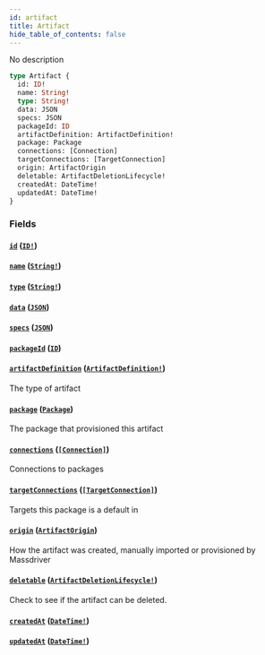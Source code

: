 ```yaml
---
id: artifact
title: Artifact
hide_table_of_contents: false
---
```



No description

```graphql
type Artifact {
  id: ID!
  name: String!
  type: String!
  data: JSON
  specs: JSON
  packageId: ID
  artifactDefinition: ArtifactDefinition!
  package: Package
  connections: [Connection]
  targetConnections: [TargetConnection]
  origin: ArtifactOrigin
  deletable: ArtifactDeletionLifecycle!
  createdAt: DateTime!
  updatedAt: DateTime!
}
```


### Fields

#### [`id`](#) ([`ID!`](/swapi/scalars/id))




#### [`name`](#) ([`String!`](/swapi/scalars/string))




#### [`type`](#) ([`String!`](/swapi/scalars/string))




#### [`data`](#) ([`JSON`](/swapi/scalars/json))




#### [`specs`](#) ([`JSON`](/swapi/scalars/json))




#### [`packageId`](#) ([`ID`](/swapi/scalars/id))




#### [`artifactDefinition`](#) ([`ArtifactDefinition!`](/swapi/objects/artifact-definition))

The type of artifact


#### [`package`](#) ([`Package`](/swapi/objects/package))

The package that provisioned this artifact


#### [`connections`](#) ([`[Connection]`](/swapi/objects/connection))

Connections to packages


#### [`targetConnections`](#) ([`[TargetConnection]`](/swapi/objects/target-connection))

Targets this package is a default in


#### [`origin`](#) ([`ArtifactOrigin`](/swapi/enums/artifact-origin))

How the artifact was created, manually imported or provisioned by Massdriver


#### [`deletable`](#) ([`ArtifactDeletionLifecycle!`](/swapi/objects/artifact-deletion-lifecycle))

Check to see if the artifact can be deleted.


#### [`createdAt`](#) ([`DateTime!`](/swapi/scalars/date-time))




#### [`updatedAt`](#) ([`DateTime!`](/swapi/scalars/date-time))
